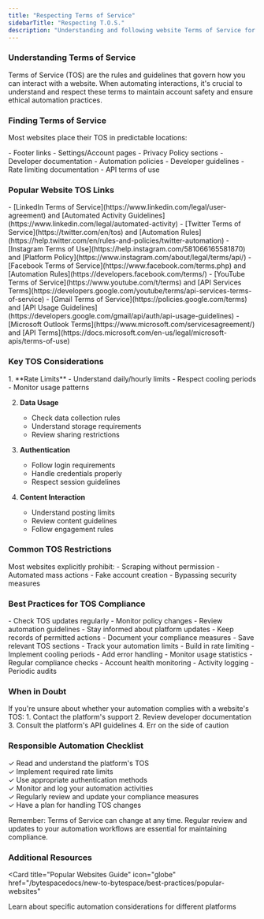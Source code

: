 ```yaml
---
title: "Respecting Terms of Service"
sidebarTitle: "Respecting T.O.S."
description: "Understanding and following website Terms of Service for responsible automation"
---
```


### Understanding Terms of Service

Terms of Service (TOS) are the rules and guidelines that govern how you can interact with a website. When automating interactions, it's crucial to understand and respect these terms to maintain account safety and ensure ethical automation practices.

### Finding Terms of Service

Most websites place their TOS in predictable locations:

<CardGroup cols={2}>
  <Card title="Common Locations" icon="map-location-dot">
    - Footer links
    - Settings/Account pages
    - Privacy Policy sections
    - Developer documentation
  </Card>
  
  <Card title="Related Documents" icon="file-lines">
    - Automation policies
    - Developer guidelines
    - Rate limiting documentation
    - API terms of use
  </Card>
</CardGroup>

### Popular Website TOS Links

<Accordion title="Social Media Platforms">
- [LinkedIn Terms of Service](https://www.linkedin.com/legal/user-agreement) and [Automated Activity Guidelines](https://www.linkedin.com/legal/automated-activity)
- [Twitter Terms of Service](https://twitter.com/en/tos) and [Automation Rules](https://help.twitter.com/en/rules-and-policies/twitter-automation)
- [Instagram Terms of Use](https://help.instagram.com/581066165581870) and [Platform Policy](https://www.instagram.com/about/legal/terms/api/)
- [Facebook Terms of Service](https://www.facebook.com/terms.php) and [Automation Rules](https://developers.facebook.com/terms/)
- [YouTube Terms of Service](https://www.youtube.com/t/terms) and [API Services Terms](https://developers.google.com/youtube/terms/api-services-terms-of-service)
</Accordion>

<Accordion title="Email and Productivity">
- [Gmail Terms of Service](https://policies.google.com/terms) and [API Usage Guidelines](https://developers.google.com/gmail/api/auth/api-usage-guidelines)
- [Microsoft Outlook Terms](https://www.microsoft.com/servicesagreement/) and [API Terms](https://docs.microsoft.com/en-us/legal/microsoft-apis/terms-of-use)
</Accordion>

### Key TOS Considerations

<Steps>
  1. **Rate Limits**
     - Understand daily/hourly limits
     - Respect cooling periods
     - Monitor usage patterns
  
  2. **Data Usage**
     - Check data collection rules
     - Understand storage requirements
     - Review sharing restrictions
  
  3. **Authentication**
     - Follow login requirements
     - Handle credentials properly
     - Respect session guidelines
  
  4. **Content Interaction**
     - Understand posting limits
     - Review content guidelines
     - Follow engagement rules
</Steps>

### Common TOS Restrictions

<Warning>
Most websites explicitly prohibit:
- Scraping without permission
- Automated mass actions
- Fake account creation
- Bypassing security measures
</Warning>

### Best Practices for TOS Compliance

<CardGroup cols={2}>
  <Card title="Regular Review" icon="book-open">
    - Check TOS updates regularly
    - Monitor policy changes
    - Review automation guidelines
    - Stay informed about platform updates
  </Card>
  
  <Card title="Documentation" icon="file-pen">
    - Keep records of permitted actions
    - Document your compliance measures
    - Save relevant TOS sections
    - Track your automation limits
  </Card>
  
  <Card title="Implementation" icon="code">
    - Build in rate limiting
    - Implement cooling periods
    - Add error handling
    - Monitor usage statistics
  </Card>
  
  <Card title="Risk Management" icon="shield">
    - Regular compliance checks
    - Account health monitoring
    - Activity logging
    - Periodic audits
  </Card>
</CardGroup>

### When in Doubt

<Note>
If you're unsure about whether your automation complies with a website's TOS:
1. Contact the platform's support
2. Review developer documentation
3. Consult the platform's API guidelines
4. Err on the side of caution
</Note>

### Responsible Automation Checklist

✓ Read and understand the platform's TOS  
✓ Implement required rate limits  
✓ Use appropriate authentication methods  
✓ Monitor and log your automation activities  
✓ Regularly review and update your compliance measures  
✓ Have a plan for handling TOS changes  

<Warning>
Remember: Terms of Service can change at any time. Regular review and updates to your automation workflows are essential for maintaining compliance.
</Warning>

### Additional Resources

<Card
  title="Popular Websites Guide"
  icon="globe"
  href="/bytespacedocs/new-to-bytespace/best-practices/popular-websites"
>
  Learn about specific automation considerations for different platforms
</Card>
